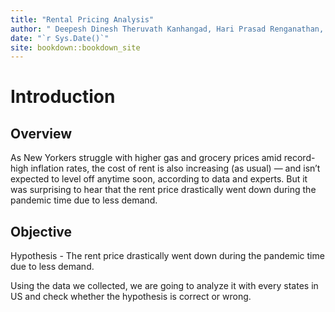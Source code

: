 ```yaml
--- 
title: "Rental Pricing Analysis"
author: " Deepesh Dinesh Theruvath Kanhangad, Hari Prasad Renganathan, Karveandhan Palanisamy"
date: "`r Sys.Date()`"
site: bookdown::bookdown_site
---
```


# Introduction

## Overview

As New Yorkers struggle with higher gas and grocery prices amid record-high inflation rates, the cost of rent is also increasing (as usual) — and isn’t expected to level off anytime soon, according to data and experts. But it was surprising to hear that the rent price drastically went down during the pandemic time due to less demand.

## Objective

Hypothesis - The rent price drastically went down during the pandemic time due to less demand.

Using the data we collected, we are going to analyze it with every states in US and check whether the hypothesis is correct or wrong.



